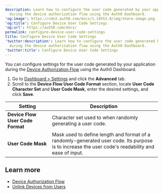 ```yaml
---
description: Learn how to configure the user code generated by your applications
  during the device authorization flow using the Auth0 Dashboard.
'og:image': https://cdn2.auth0.com/docs/1.14553.0/img/share-image.png
'og:title': Configure Device User Code Settings
'og:url': https://auth0.com/docs/
permalink: configure-device-user-code-settings
title: Configure Device User Code Settings
'twitter:description': Learn how to configure the user code generated by your applications
  during the device authorization flow using the Auth0 Dashboard.
'twitter:title': Configure Device User Code Settings
---
```

You can configure settings for the user code generated by your application during the [Device Authorization Flow](/get-started/authentication-and-authorization-flow/device-authorization-flow) using the <Tooltip tip="Auth0 Dashboard: Auth0's main product to configure your services." cta="View Glossary" href="/glossary?term=Auth0+Dashboard">Auth0 Dashboard</Tooltip>.

1. Go to [Dashboard > Settings](https://manage.auth0.com/#/tenant) and click the **Advanced** tab.
2. Scroll to the **Device Flow User Code Format** section, locate **User Code Character Set** and **User Code Mask**, enter the desired settings, and click **Save**.

<table class="table"><thead>
<tr>
<th>Setting</th>
<th>Description</th>
</tr>
</thead>
<tbody>
<tr>
<td><strong>Device Flow User Code Format</strong></td>
<td>Character set used to when randomly generating a user code.</td>
</tr>
<tr>
<td><strong>User Code Mask</strong></td>
<td>Mask used to define length and format of a randomly-generated user code. Its purpose is to increase the user code's readability and ease of input.</td>
</tr>
</tbody>
</table>

## Learn more

* [Device Authorization Flow](/get-started/authentication-and-authorization-flow/device-authorization-flow)
* [Unlink Devices from Users](/manage-users/user-accounts/unlink-devices-from-users)